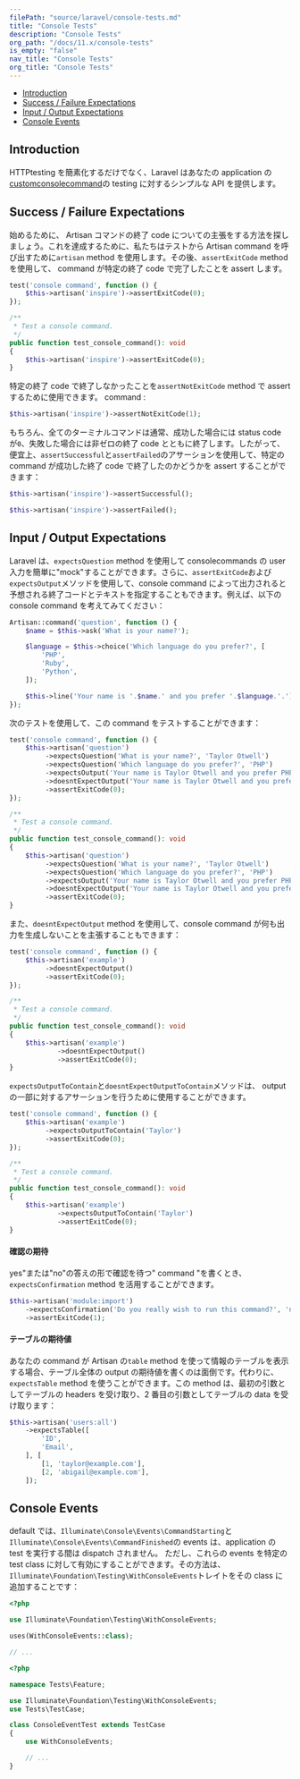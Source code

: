 ```yaml
---
filePath: "source/laravel/console-tests.md"
title: "Console Tests"
description: "Console Tests"
org_path: "/docs/11.x/console-tests"
is_empty: "false"
nav_title: "Console Tests"
org_title: "Console Tests"
---
```


<InPageIndex>

- [Introduction](#introduction)
- [Success / Failure Expectations](#success-failure-expectations)
- [Input / Output Expectations](#input-output-expectations)
- [Console Events](#console-events)

</InPageIndex>

<a name="introduction"></a>

## Introduction

HTTPtesting を簡素化するだけでなく、Laravel はあなたの application の[customconsolecommand](/ja/php/laravel/v11.x/05-digging-deeper/artisan)の testing に対するシンプルな API を提供します。

<a name="success-failure-expectations"></a>

## Success / Failure Expectations

始めるために、 Artisan コマンドの終了 code についての主張をする方法を探しましょう。これを達成するために、私たちはテストから Artisan command を呼び出すために`artisan` method を使用します。その後、`assertExitCode` method を使用して、 command が特定の終了 code で完了したことを assert します。

```php tab=Pest
test('console command', function () {
    $this->artisan('inspire')->assertExitCode(0);
});
```

```php tab=PHPUnit
/**
 * Test a console command.
 */
public function test_console_command(): void
{
    $this->artisan('inspire')->assertExitCode(0);
}
```

特定の終了 code で終了しなかったことを`assertNotExitCode` method で assert するために使用できます。 command :

```php
$this->artisan('inspire')->assertNotExitCode(1);
```

もちろん、全てのターミナルコマンドは通常、成功した場合には status code が`0`、失敗した場合には非ゼロの終了 code とともに終了します。したがって、便宜上、`assertSuccessful`と`assertFailed`のアサーションを使用して、特定の command が成功した終了 code で終了したのかどうかを assert することができます：

```php
$this->artisan('inspire')->assertSuccessful();

$this->artisan('inspire')->assertFailed();
```

<a name="input-output-expectations"></a>

## Input / Output Expectations

Laravel は、`expectsQuestion` method を使用して consolecommands の user 入力を簡単に"mock"することができます。さらに、`assertExitCode`および`expectsOutput`メソッドを使用して、console command によって出力されると予想される終了コードとテキストを指定することもできます。例えば、以下の console command を考えてみてください：

```php
Artisan::command('question', function () {
    $name = $this->ask('What is your name?');

    $language = $this->choice('Which language do you prefer?', [
        'PHP',
        'Ruby',
        'Python',
    ]);

    $this->line('Your name is '.$name.' and you prefer '.$language.'.');
});
```

次のテストを使用して、この command をテストすることができます：

```php tab=Pest
test('console command', function () {
    $this->artisan('question')
         ->expectsQuestion('What is your name?', 'Taylor Otwell')
         ->expectsQuestion('Which language do you prefer?', 'PHP')
         ->expectsOutput('Your name is Taylor Otwell and you prefer PHP.')
         ->doesntExpectOutput('Your name is Taylor Otwell and you prefer Ruby.')
         ->assertExitCode(0);
});
```

```php tab=PHPUnit
/**
 * Test a console command.
 */
public function test_console_command(): void
{
    $this->artisan('question')
         ->expectsQuestion('What is your name?', 'Taylor Otwell')
         ->expectsQuestion('Which language do you prefer?', 'PHP')
         ->expectsOutput('Your name is Taylor Otwell and you prefer PHP.')
         ->doesntExpectOutput('Your name is Taylor Otwell and you prefer Ruby.')
         ->assertExitCode(0);
}
```

また、`doesntExpectOutput` method を使用して、console command が何も出力を生成しないことを主張することもできます：

```php tab=Pest
test('console command', function () {
    $this->artisan('example')
         ->doesntExpectOutput()
         ->assertExitCode(0);
});
```

```php tab=PHPUnit
/**
 * Test a console command.
 */
public function test_console_command(): void
{
    $this->artisan('example')
            ->doesntExpectOutput()
            ->assertExitCode(0);
}
```

`expectsOutputToContain`と`doesntExpectOutputToContain`メソッドは、 output の一部に対するアサーションを行うために使用することができます。

```php tab=Pest
test('console command', function () {
    $this->artisan('example')
         ->expectsOutputToContain('Taylor')
         ->assertExitCode(0);
});
```

```php tab=PHPUnit
/**
 * Test a console command.
 */
public function test_console_command(): void
{
    $this->artisan('example')
            ->expectsOutputToContain('Taylor')
            ->assertExitCode(0);
}
```

<a name="confirmation-expectations"></a>

#### 確認の期待

yes"または"no"の答えの形で確認を待つ" command "を書くとき、`expectsConfirmation` method を活用することができます。

```php
$this->artisan('module:import')
    ->expectsConfirmation('Do you really wish to run this command?', 'no')
    ->assertExitCode(1);
```

<a name="table-expectations"></a>

#### テーブルの期待値

あなたの command が Artisan の`table` method を使って情報のテーブルを表示する場合、テーブル全体の output の期待値を書くのは面倒です。代わりに、`expectsTable` method を使うことができます。この method は、最初の引数としてテーブルの headers を受け取り、2 番目の引数としてテーブルの data を受け取ります：

```php
$this->artisan('users:all')
    ->expectsTable([
        'ID',
        'Email',
    ], [
        [1, 'taylor@example.com'],
        [2, 'abigail@example.com'],
    ]);
```

<a name="console-events"></a>

## Console Events

default では、`Illuminate\Console\Events\CommandStarting`と`Illuminate\Console\Events\CommandFinished`の events は、application の test を実行する間は dispatch されません。 ただし、これらの events を特定の test class に対して有効にすることができます。その方法は、`Illuminate\Foundation\Testing\WithConsoleEvents`トレイトをその class に追加することです：

```php tab=Pest
<?php

use Illuminate\Foundation\Testing\WithConsoleEvents;

uses(WithConsoleEvents::class);

// ...
```

```php tab=PHPUnit
<?php

namespace Tests\Feature;

use Illuminate\Foundation\Testing\WithConsoleEvents;
use Tests\TestCase;

class ConsoleEventTest extends TestCase
{
    use WithConsoleEvents;

    // ...
}
```
